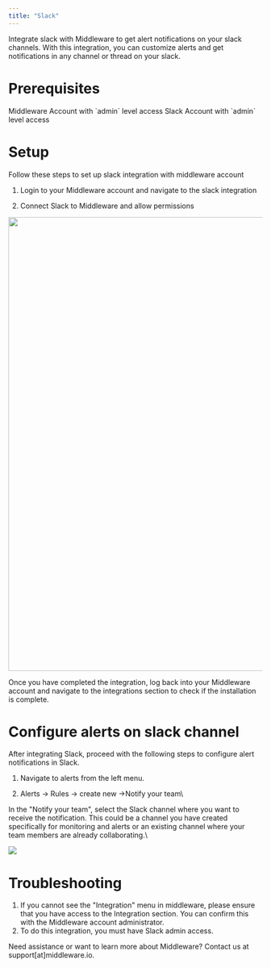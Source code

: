 ---
title: "Slack"
---

Integrate slack with Middleware to get alert notifications on your slack channels. With this integration, you can customize alerts and get notifications in any channel or thread on your slack.

# Prerequisites

<Steps>

  <Step title="Middleware Account">
    Middleware Account with `admin` level access
  </Step>

  <Step title="Slack Account">
    Slack Account with `admin` level access
  </Step>

</Steps>

# Setup

Follow these steps to set up slack integration with middleware account

1. Login to your Middleware account and navigate to the slack integration

2. Connect Slack to Middleware and allow permissions

<img src="https://media.giphy.com/media/v1.Y2lkPTc5MGI3NjExbmV4cWdiNGNpYXlzY2l2YzNibGJldHdnODZjZjVoZ3V1bDlnMWFmOCZlcD12MV9pbnRlcm5hbF9naWZfYnlfaWQmY3Q9Zw/0cM1wAMDutGbxZQnsq/giphy.gif" width="900" height="900" />

<Note> Once you have completed the integration, log back into your Middleware account and navigate to the integrations section to check if the installation is complete. </Note>
 

# Configure alerts on slack channel

After integrating Slack, proceed with the following steps to configure alert notifications in Slack.

1.  Navigate to alerts from the left menu.

2.  Alerts -> Rules -> create new ->Notify your team\

In the "Notify your team", select the Slack channel where you want to receive the notification. This could be a channel you have created specifically for monitoring and alerts or an existing channel where your team members are already collaborating.\

<img src="/images/integration/sl2.png" />

# Troubleshooting

1.  If you cannot see the "Integration" menu in middleware, please ensure that you have access to the Integration section. You can confirm this with the Middleware account administrator.
2.  To do this integration, you must have Slack admin access.

<Note> Need assistance or want to learn more about Middleware? Contact us at support[at]middleware.io. </Note>
